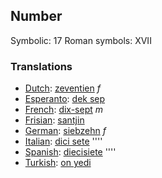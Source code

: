 ==Number==

Symbolic: 17
Roman symbols: XVII

===Translations===

*[[Dutch]]: [[zeventien]] ''f''
*[[Esperanto]]: [[dek sep]]
*[[French]]: [[dix-sept]] ''m''
*[[Frisian]]: [[santjin]]
*[[German]]: [[siebzehn]] ''f''
*[[Italian]]: [[dici sete]] ''''
*[[Spanish]]: [[diecisiete]] ''''
*[[Turkish]]: [[on yedi]]
